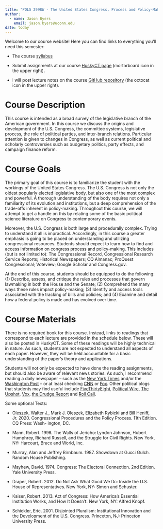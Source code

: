 ```yaml
---
title: "POLS 2998W - The United States Congress, Process and Policy-Making"
author: 
  - name: Jason Byers
    email: jason.byers@uconn.edu
date: today
---
```


Welcome to our course website! Here you can find links to everything you'll need this semester:

-   The course [syllabus](https://byersjs.github.io/POLS-2998W-Syllabus/)

-   Submit assignments at our course [HuskyCT page](https://huskyct.uconn.edu) (mortarboard icon in the upper right).

-   I will post lecture notes on the course [GitHub repository](https://github.com/byersjs/POLS-2998W) (the octocat icon in the upper right).

# Course Description
This course is intended as a broad survey of the legislative branch of the American government. In this course we discuss the origins and development of the U.S. Congress, the committee systems, legislative process, the role of political parties, and inter-branch relations. Particular attention is given to changes in Congress, as well as current political and scholarly controversies such as budgetary politics, party effects, and campaign finance reform.

# Course Goals
The primary goal of this course is to familiarize the student with the workings of the United States Congress. The U.S. Congress is not only the oldest popularly elected legislative body, but also one of the most complex and powerful. A thorough understanding of the body requires not only a familiarity of its evolution and institutions, but a deep comprehension of the trade-offs inherent in policy-making. Throughout this course, we will attempt to get a handle on this by relating some of the basic political science literature on Congress to contemporary events.

Moreover, the U.S. Congress is both large and procedurally complex. Trying to understand it all
is impractical. Accordingly, in this course a greater emphasis is going to be placed on
understanding and utilizing congressional resources. Students should expect to learn how to find
and access information on congress process and policy-making. This includes (but is not limited
to): The Congressional Record, Congressional Research Service Reports; Historical Newspapers;
CQ Almanac; ProQuest Congressional; Voteview; Google Scholar and Congress.gov.

At the end of this course, students should be equipped to do the following: (1) Describe, assess,
and critique the rules and processes that govern lawmaking in both the House and the Senate; (2)
Comprehend the many ways these rules impact policy-making; (3) Identify and access tools
associated with the tracking of bills and policies; and (4) Examine and detail how a federal policy
is made and has evolved over time.

# Course Materials
There is no required book for this course. Instead, links to readings that correspond to each lecture are provided in the schedule below. These will also be posted in HuskyCT. Some of these readings will be highly technical in nature. As such, students are not expected to understand all aspects of each paper. However, they will be held accountable for a basic understanding of the paper’s theory and applications.

Students will not only be expected to have done the reading assignments, but should also be aware of relevant news stories. As such, I recommend reading a daily newspaper – such as the [New York Times](https://www.nytimes.com) and/or the [Washington Post](https://www.washingtonpost.com) – or at least checking [CNN](https://www.cnn.com) or [Fox](https://www.foxnews.com). Other political blogs that students may find useful include [FiveThirtyEight](https://abcnews.go.com/politics), [Political Wire](https://politicalwire.com), [The Upshot](https://www.nytimes.com/section/upshot?_r=0), [Vox](https://www.vox.com), [the Drudge Report](https://drudgereport.com) and [Roll Call](https://rollcall.com).

Some optional Texts:

- Oleszek, Walter J., Mark J. Oleszek, Elizabeth Rybicki and Bill Heniff, Jr. 2020. Congressional Procedures and the Policy Process. 11th Edition. CQ Press: Wash- ington, DC.

- Mann, Robert. 1996. The Walls of Jericho: Lyndon Johnson, Hubert Humphrey, Richard Russell, and the Struggle for Civil Rights. New York, NY: Harcourt, Brace and World, Inc.

- Murray, Alan and Jeffrey Birnbaum. 1987. Showdown at Gucci Gulch. Random House Publishing.

- Mayhew, David. 1974. Congress: The Electoral Connection. 2nd Edition. Yale University Press.

- Draper, Robert. 2012. Do Not Ask What Good We Do: Inside the U.S. House of Representatives. New York, NY: Simon and Schuster.

- Kaiser, Robert. 2013. Act of Congress: How America’s Essential Institution Works, and How It Doesn’t. New York, NY: Alfred Knopf.

- Schickler, Eric. 2001. Disjointed Pluralism: Institutional Innovation and the Development of the U.S. Congress. Princeton, NJ: Princeton University Press.